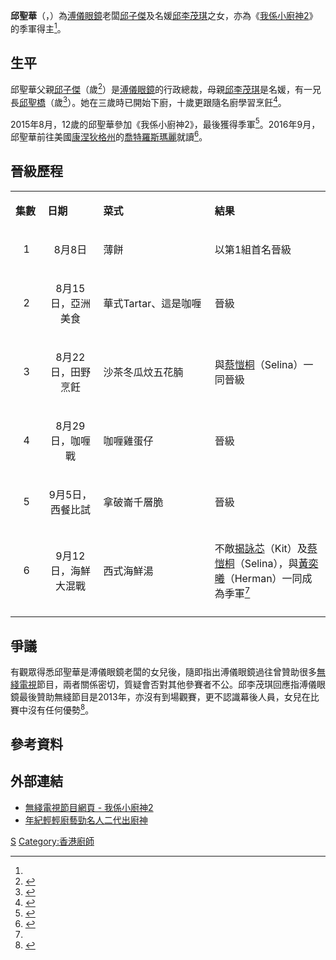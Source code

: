 {{Infobox person
| 姓名 = 邱聖華
| 圖像 = 
| 圖像大小 = 
| 圖像說明 = 
| 英文名 = Jessie Yau
| 出生日期 = {{Birth date and age|2002|9|11}}<ref>{{cite news|url=https://hk.entertainment.appledaily.com/entertainment/daily/article/20030906/3520586|title=家族傳統　自小儲嫁妝　邱李茂琪乖女生日送卡裝鑽石|publisher=蘋果日報|date=2003-09-06|accessdate=2017-11-16|archive-date=2017-11-16|archive-url=https://web.archive.org/web/20171116185556/https://hk.entertainment.appledaily.com/entertainment/daily/article/20030906/3520586|dead-url=no}}</ref><ref name="小廚神季軍"/>
| 出生地點 = {{HKG}}
| 國籍 = {{CHN-HKG}}
| 教育程度 = 中學
| 職業 = [[學生|學生]]、[[廚師|小廚師]]
| 知名原因 = [[溥儀眼鏡|溥儀眼鏡]]老闆之女
| 電視節目 = 《[[我係小廚神#第二輯|我係小廚神2]]》
| 父母 = 父：[[邱子傑|邱子傑]]（Jeffrey）<br>母：[[邱李茂琪|邱李茂琪]]（Margaret）
| 親屬 = 兄：[[邱聖橋|邱聖橋]]（Julian）
| 獎項 = 《我係小廚神2》季軍
}}
'''邱聖華'''（{{lang-en|Jessie Yau}}，{{bd|2002年|9月11日|catIdx=Yau邱}}）為[[溥儀眼鏡|溥儀眼鏡]]老闆[[邱子傑|邱子傑]]及名媛[[邱李茂琪|邱李茂琪]]之女，亦為《[[我係小廚神#第二輯|我係小廚神2]]》的季軍得主<ref name="小廚神季軍"/>。

==生平==
邱聖華父親[[邱子傑|邱子傑]]（{{age|1971|10|4}}歲<ref>{{cite news|url=https://orientaldaily.on.cc/cnt/entertainment/20151006/00282_034.html|title=邱子傑生日扁嘴老婆飛吻氹番|publisher=東方日報|date=2015-10-06|accessdate=2018-01-05|archive-date=2015-10-09|archive-url=https://web.archive.org/web/20151009064659/http://orientaldaily.on.cc/cnt/entertainment/20151006/00282_034.html|dead-url=no}}</ref>）是[[溥儀眼鏡|溥儀眼鏡]]的行政總裁，母親[[邱李茂琪|邱李茂琪]]是名媛，有一兄長[[邱聖橋|邱聖橋]]（{{age|2000|2|1}}歲<ref>{{cite news|url=https://hk.entertainment.appledaily.com/entertainment/daily/article/20030201/3097243|title=邱李茂琪闔家印出「一定發」|publisher=蘋果日報|date=2003-02-01|accessdate=2017-11-16|archive-date=2017-11-16|archive-url=https://web.archive.org/web/20171116184651/https://hk.entertainment.appledaily.com/entertainment/daily/article/20030201/3097243|dead-url=no}}</ref>）。她在三歲時已開始下廚，十歲更跟隨名廚學習烹飪<ref>{{cite news|url=https://eastweek.my-magazine.me/main/45916|title=顯赫身份大揭秘 小廚神邱聖華來頭唔惹小|publisher=東周刊|date=2015-08-13|accessdate=2016-04-25|archive-date=2017-09-02|archive-url=https://web.archive.org/web/20170902230539/http://eastweek.my-magazine.me/main/45916|dead-url=no}}</ref>。

2015年8月，12歲的邱聖華參加《我係小廚神2》，最後獲得季軍<ref name="小廚神季軍">{{cite news|url=https://hk.on.cc/hk/bkn/cnt/entertainment/20150913/bkn-20150913004715337-0913_00862_001.html|title=叻女！邱子傑囡囡Jessie贏得小廚神季軍|publisher=ON.CC|date=2015-09-13|accessdate=2016-04-21|archive-date=2015-11-16|archive-url=https://web.archive.org/web/20151116165208/http://hk.on.cc/hk/bkn/cnt/entertainment/20150913/bkn-20150913004715337-0913_00862_001.html|dead-url=no}}</ref>。2016年9月，邱聖華前往美國[[康涅狄格州|康涅狄格州]]的[[喬特羅斯瑪麗|喬特羅斯瑪麗]]就讀<ref>{{cite news|url=https://hk.on.cc/hk/bkn/cnt/entertainment/20160406/bkn-20160406164650310-0406_00862_001.html|title=名人：邱李茂琪預老公唔捨得囡囡爆喊|publisher=ON.CC|date=2016-04-06|accessdate=2016-04-21|archive-date=2019-06-20|archive-url=https://web.archive.org/web/20190620100821/https://hk.on.cc/hk/bkn/cnt/entertainment/20160406/bkn-20160406164650310-0406_00862_001.html|dead-url=no}}</ref>。

==晉級歷程==
{|class="wikitable" style="width:60%; font-size: 14px;"
|- style="background:cornflowerblue; color:white" align=center
|style="width:5%"|'''集數'''||style="width:10%"|'''日期'''||style="width:20%"|'''菜式'''||style="width:20%"|'''結果'''
|-
|align=center| 1 ||align=center| 8月8日 || 薄餅 ||{{colorbox|#99FF99}} 以第1組首名晉級
|-
|align=center| 2 ||align=center| 8月15日，亞洲美食 || 華式Tartar、這是咖喱 ||{{colorbox|#99FF99}} 晉級
|-
|align=center| 3 ||align=center| 8月22日，田野烹飪 || 沙茶冬瓜炆五花腩 ||{{colorbox|#99FF99}} 與[[蔡愷桐|蔡愷桐]]（Selina）一同晉級
|-
|align=center| 4 ||align=center| 8月29日，咖喱戰 || 咖喱雞蛋仔 ||{{colorbox|#99FF99}} 晉級
|-
|align=center| 5 ||align=center| 9月5日，西餐比試 || 拿破崙千層脆 ||{{colorbox|#99FF99}} 晉級
|-
|align=center| 6 ||align=center| 9月12日，海鮮大混戰 || 西式海鮮湯 ||{{colorbox|#FDD}} 不敵[[揭詠芯|揭詠芯]]（Kit）及[[蔡愷桐|蔡愷桐]]（Selina），與[[黃奕曦|黃奕曦]]（Herman）一同成為季軍<ref name="小廚神季軍"/>
|-
|}

==爭議==
有觀眾得悉邱聖華是溥儀眼鏡老闆的女兒後，隨即指出溥儀眼鏡過往曾贊助很多[[無綫電視|無綫電視]]節目，兩者關係密切，質疑會否對其他參賽者不公。邱李茂琪回應指溥儀眼鏡最後贊助無綫節目是2013年，亦沒有到場觀賽，更不認識幕後人員，女兒在比賽中沒有任何優勢<ref>{{cite news|url=https://hk.entertainment.appledaily.com/enews/realtime/article/20150830/54148008|title=【短片】【曾贊助唔少】溥儀眼鏡太子女玩《小廚神2》被質疑唔公平|publisher=蘋果日報|date=2015-08-30|accessdate=2016-04-25|archive-date=2019-01-23|archive-url=https://web.archive.org/web/20190123170905/https://hk.entertainment.appledaily.com/enews/realtime/article/20150830/54148008|dead-url=no}}</ref>。

==參考資料==
{{reflist|2}}

==外部連結==
*[http://programme.tvb.com/variety/chefminor2/ 無綫電視節目網頁 - 我係小廚神2] {{Wayback|url=http://programme.tvb.com/variety/chefminor2/ |date=20160509021930 }}
*[https://hk.on.cc/hk/bkn/cnt/entertainment/20190204/bkn-20190204000052505-0204_00862_001.html 年紀輕輕廚藝勁名人二代出廚神] {{Wayback|url=https://hk.on.cc/hk/bkn/cnt/entertainment/20190204/bkn-20190204000052505-0204_00862_001.html |date=20190624072914 }}

[[Category:邱姓|S]]
[[Category:香港廚師|Category:香港廚師]]